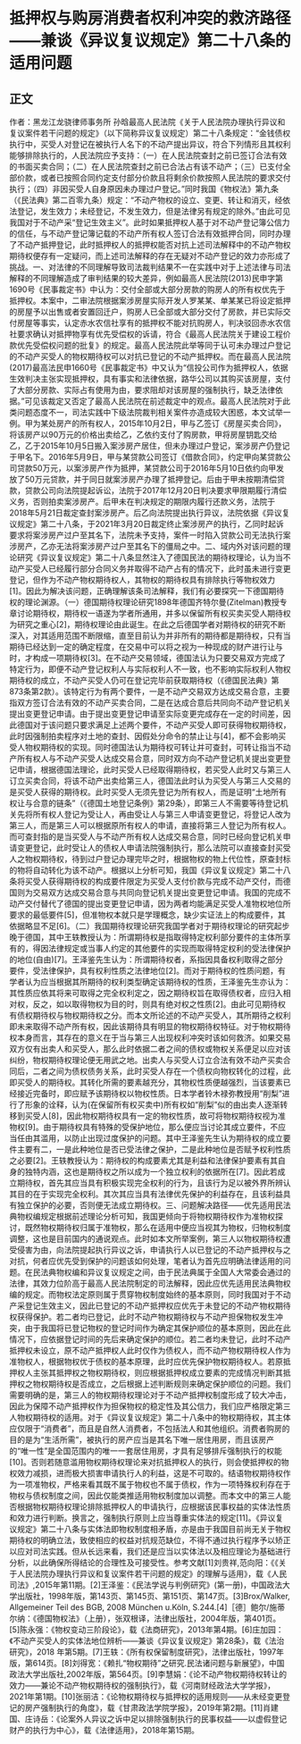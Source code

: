 # 抵押权与购房消费者权利冲突的救济路径——兼谈《异议复议规定》第二十八条的适用问题
## 正文
作者：黑龙江龙骁律师事务所 孙晗最高人民法院《关于人民法院办理执行异议和复议案件若干问题的规定》（以下简称异议复议规定）第二十八条规定：“金钱债权执行中，买受人对登记在被执行人名下的不动产提出异议，符合下列情形且其权利能够排除执行的，人民法院应予支持：（一）在人民法院查封之前已签订合法有效的书面买卖合同；（二）在人民法院查封之前已合法占有该不动产；（三）已支付全部价款，或者已按照合同约定支付部分价款且将剩余价款按照人民法院的要求交付执行；（四）非因买受人自身原因未办理过户登记。”同时我国《物权法》第九条（《民法典》第二百零九条）规定：“不动产物权的设立、变更、转让和消灭，经依法登记，发生效力；未经登记，不发生效力，但是法律另有规定的除外。”由此可见我国对于不动产采“登记生效主义”。此时如果抵押权人基于对不动产登记簿公信力的信任，与不动产登记簿记载的不动产所有权人签订合法有效抵押合同，同时办理了不动产抵押登记，此时抵押权人的抵押权能否对抗上述司法解释中的不动产物权期待权便存有一定疑问，而上述司法解释的存在无疑对不动产登记的效力亦形成了挑战。一、对法律的不同理解导致司法裁判结果不一在实践中对于上述法律与司法解释的不同理解造成了审判结果的较大差异，例如最高人民法院(2013)民申字第1690号《民事裁定书》中认为：交付全部或大部分房款的购房人的所有权优先于抵押权。本案中，二审法院根据案涉房屋实际开发人罗某某、单某某已将设定抵押的房屋予以出售或者安置回迁户，购房人已全部或大部分交付了房款，并已实际交付房屋等事实，认定赤水农信社享有的抵押权不能对抗购房人，判决驳回赤水农信社要求确认对抵押物享有优先受偿权的诉请，符合《最高人民法院关于建设工程价款优先受偿权问题的批复》的规定。最高人民法院此举等同于认可未办理过户登记的不动产买受人的物权期待权可以对抗已登记的不动产抵押权。而在最高人民法院(2017)最高法民申1660号《民事裁定书》中又认为“信投公司作为抵押权人，依据生效判决主张实现抵押权，具有事实和法律依据，路华公司以其购买该房屋，支付了大部分房款、实际占有使用为由，要求阻却对该房屋的强制执行，缺乏法律依据。”可见该裁定又否定了最高人民法院在前述裁定中的观点。最高人民法院对于此类问题态度不一，司法实践中下级法院裁判相关案件亦造成较大困惑，本文试举一例。甲为某处房产的所有权人，2015年10月2日，甲与乙签订《房屋买卖合同》，将该房产以90万元的价格出卖给乙，乙依约支付了购房款，甲将房屋钥匙交给乙，乙于2015年10月5日搬入案涉房产居住，但未办理过户登记，案涉房产仍登记于甲名下。2016年5月9日，甲与某贷款公司签订《借款合同》，约定甲向某贷款公司贷款50万元，以案涉房产作为抵押，某贷款公司于2016年5月10日依约向甲发放了50万元贷款，并于同日就案涉房产办理了抵押登记。后由于甲未按期清偿贷款，贷款公司向法院提起诉讼，法院于2017年12月20日判决要求甲限期履行清偿义务，否则拍卖案涉房产。后甲未在判决规定的期限内履行还款义务，法院于2018年5月21日裁定查封案涉房产。后乙向法院提出执行异议，法院依据《异议复议规定》第二十八条，于2021年3月20日裁定终止案涉房产的执行，乙同时起诉要求将案涉房产过户至其名下，法院未予支持，案件一时陷入贷款公司无法执行案涉房产，乙亦无法将案涉房产过户至其名下的僵局之中。二、域内外对该问题的理论研究《异议复议规定》第二十八条显然注入了德国民法的期待权理论，认为当不动产买受人已经履行部分合同义务并取得不动产占有的情况下，此时虽未进行变更登记，但作为不动产物权期待权人，其物权的期待权具有排除执行等物权效力[1]。因此为解决该问题，正确理解该条司法解释，我们有必要探究一下德国期待权的理论渊源。（一）德国期待权理论研究1898年德国齐特尔曼(Zitelman)教授专章讨论期待权，期待权一语遂为学者所通用，并多以保留所有权买卖买受人期待权为研究之重心[2]，期待权理论由此诞生。在此之后德国学者对期待权的研究不断深入，对其适用范围不断限缩，直至目前认为并非所有的期待都是期待权，只有当期待已经达到一定的确定程度，在交易中可以将之视为一种现成的财产进行让与时，才构成一项期待权[3]。在不动产交易领域，德国法认为只要交易双方完成了特定行为，即便不动产登记权利人与实际权利人不一致，也不影响实际权利人物权期待权的成立，不动产买受人仍可在登记完毕前获取期待权（《德国民法典》第873条第2款）。该特定行为有两个要件，一是不动产交易双方达成交易合意，主要指双方签订合法有效的不动产买卖合同，二是在达成合意后共同向不动产登记机关提出变更登记申请。由于提出变更登记申请至实际变更完成存在一定的时间差，因此德国对于该问题只要求满足上述两个要件，不动产买受人即可获得物权期待权，此时因强制拍卖程序对土地的查封、因假处分命令的禁止让与[4]，都不会影响买受人物权期待权的实现。同时德国法认为期待权可转让并可查封，可转让指当不动产所有权人与不动产买受人达成交易合意，同时双方向不动产登记机关提出变更登记申请，根据德国法理论，此时买受人已经取得期待权，若买受人此时又与第三人订立买卖合同，将该不动产出卖给第三人，德国法此时认为买受人与第三人交易的是买受人获得的期待权。此时买受人无须先登记为所有权人，而是证明“土地所有权让与合意的链条”（《德国土地登记条例》第29条），即第三人不需要等待登记机关先将所有权人登记为受让人，再由受让人与第三人申请变更登记，将登记人改为第三人，而是第三人可以根据原所有权人的申请，直接将第三人登记为所有权人。而可查封指的是当买受人与不动产所有权人达成交易合意，同时已经向登记机关申请变更登记，此时受让人的债权人申请法院强制执行，那么法院可以直接查封买受人之物权期待权，待到过户登记办理完毕之时，根据物权的物上代位性，原查封标的物将自动转化为该不动产。根据以上分析可知，我国《异议复议规定》第二十八条将买受人获得期待权的构成要件限定为买受人支付价款与完成不动产交付，而德国则为交易双方达成交易合意与共同向登记机关提出变更登记申请。我国的完成不动产交付替代了德国的提出变更登记申请，因为两者均能满足买受人准物权地位所要求的最低要件[5]，但准物权本就只是学理概念，缺少实证法上的构成要件，其依据略显不足[6]。（二）我国期待权理论研究我国学者对于期待权理论的研究起步晚于德国，其中王轶教授认为：所谓期待权是指取得特定权利部分要件的主体所享有的，得因法律规定或当事人约定的其他要件的实现而取得特定权利的受法律保护的地位(自由)[7]。王泽鉴先生认为：所谓期待权者，系指因具备权利取得之部分要件，受法律保护，具有权利性质之法律地位[2]。而对于期待权的性质问题，有学者认为应当根据其所期待的权利类型确定该期待权的性质，王泽鉴先生亦认为：其性质应依其将来可取得之完全权利定之，因之期待权旨在取得债权者，应归入相对权，反之，如以取得物权为目的时，则具有绝对权之性质[2]。由此可见期待权有债权期待权与物权期待权之分。而本文所论述的不动产买受人，其所期待之权利即未来取得不动产所有权，因此该期待具有明显的物权期待权特征。对于物权期待权本身而言，其存在的意义在于当与第三人出现权利冲突时该如何救济。如果交易双方仅有出卖人和买受人，那么此时依据二者之间的债权或物权关系便足以应对该纠纷，物权期待权理论便无用武之地。出卖人与买受人订立合法有效不动产买卖合同后，二者之间为债权债务关系，此时买受人存在一个债权向物权转化的过程，此即买受人的期待权。其转化所需的要素越充分，其物权性质便越强烈，当该要素已经接近完备时，即应赋予该期待权以物权性质。日本学者铃木禄弥教授用“削梨”进行了形象的诠释，认为(在保留所有权买卖中)所有权如“削梨”似的由出卖人逐渐转移到买受人[8]，因此物权期待权具有一定的物权性质，故可将物权期待权视为准物权[9]。由于期待权具有特殊的受保护地位，那么便应当讨论其成立要件，不应当任由其滥用，以防止出现过度保护的问题。其中王泽鉴先生认为期待权的成立要件主要有二，一是此种地位是否已受法律之保护，二是此种地位是否赋予权利性质之必要[2]。王轶教授认为：期待权的构成要素尤其是利益和法律保护要素有其自身的独特内涵，这也是期待权之所以成为一个独立权利的依据所在[7]。因此若成立期待权，首先其应当具有积极实现完全权利的行为，且该行为足以被外界所辨认其目的在于实现完全权利。其次其应当具有法律优先保护的利益存在，且该利益具有独立保护的必要，否则便无法成立期待权。三、问题解决路径——优先适用民法典物权编规定根据前述理论分析可知，我国更倾向于将物权期待权作为准物权探讨，既然物权期待权归属于准物权，那么在适用中便应当视其为物权，归物权制度调整，这也是目前国内的通说观点。此时如本文所举案例，第三人以物权期待权遭受侵害为由，向法院提起执行异议之诉，申请执行人以已登记的不动产抵押权与之对抗，何者应优先受到保护的问题该如何处理，笔者认为首先应明确法律适用的问题。在民法典物权编和异议复议规定之间，由于民法典属于全国人大常委会通过的法律，其效力位阶高于最高人民法院制定的司法解释，因此应优先适用民法典物权编的规定。而物权法定原则属于贯穿物权制度始终的基本原则，同时我国对于不动产采登记生效主义，因此已登记的不动产抵押权应优先于未登记的不动产物权期待权获得保护。若二者均已登记，此时不动产物权期待权与不动产担保物权发生冲突，由于我国将已登记物权的登记时间作为确定其保护顺位的基本原则，因此在此情况下，应依据登记时间的先后来确定保护的顺位。若二者均未登记，此时不动产抵押权未设立，原不动产抵押权人此时仅作为债权人，而不动产物权期待权人作为准物权人，根据物权优于债权的基本原理，此时应优先保护物权期待权人。若原抵押权人主张其抵押权之物权期待权，则应根据抵押权成立要素的完成情况判断其抵押权之物权期待权是否成立，之后根据上述判断规则来确定保护顺位的问题。我们需要明确的是，第三人的物权期待权理论对于不动产抵押权制度形成了较大冲击，因此为保障不动产抵押权作为担保物权的稳定性及其公信力，我们应严格限定第三人物权期待权的适用。对于《异议复议规定》第二十八条中的物权期待权，其主体应仅限于“消费者”，而且是自然人消费者，不包括法人和其他组织。消费者购房的目的是为“生活所需”，被执行的房产应当是其名下唯一居住用房，而且该房产的“唯一性”是全国范围内的唯一一套居住用房，才具有足够排斥强制执行的权能[10]。否则若随意滥用物权期待权理论来对抗抵押权人的执行，则会使抵押权的物权效力减损，进而极大损害申请执行人的利益，这是不可取的。结语物权期待权作为一项准物权，严格来看其既不属于物权也不属于债权，作为一项特殊权利存在于物权与债权制度之间，因此仅能类推适用物权制度加以调整。而本文中的第三人能否根据物权期待权理论排除抵押权人的申请执行，应根据该民事权益的实体法性质和效力进行判断。换言之，强制执行原则上应当尊重实体法的规定[11]。《异议复议规定》第二十八条与实体法即物权制度相矛盾，亦是由于我国目前尚无关于物权期待权的明确立法，致使相应的权益对抗规范缺位，不得不通过执行程序予以矫正以应对司法实践。但从长远来看，我们还是应当以实体法以及相应理论为基础进行分析，以此确保所得结论的合理性及可接受性。参考文献[1]刘贵祥,范向阳：《《关于人民法院办理执行异议和复议案件若干问题的规定》的理解与适用》，载《人民司法》,2015年第11期。[2]王泽鉴：《民法学说与判例研究》(第一册)，中国政法大学出版社，1998年版，第143页、第145页、第151页、第147页。[3]Brox/Walker, Allgemeiner Teil des BGB, 2008 München u.Köln, S.244.[4]［德］鲍尔/施蒂尔纳：《德国物权法》（上册），张双根译，法律出版社，2004年版，第401页。[5]陈永强：《物权变动三阶段论》，载《法商研究》，2013年第4期。[6]庄加园：《不动产买受人的实体法地位辨析——兼谈《异议复议规定》第28条》，载《法治研究》，2018 年第5期。[7]王轶：《所有权保留制度研究》，法律出版社，1997年版，第614页。[8]刘得宽：《赖扎“物权期待”之研究.民法诸问题与新展望》，中国政法大学出版社,2002年版，第564页。[9]李慧娟：《论不动产物权期待权转让的效力——兼论不动产物权期待权的强制执行》，载《河南财经政法大学学报》，2021年第1期。[10]张丽洁：《论物权期待权与抵押权的适用规则——从未经变更登记的房产强制执行的角度》，载《甘肃政法学院学报》，2019年第2期。[11]肖建国、庄诗岳：《论案外人异议之诉中足以排除强制执行的民事权益——以虚假登记财产的执行为中心》，载《法律适用》，2018年第15期。